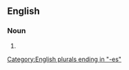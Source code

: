 ==English==

===Noun===
{{head|en|noun form|head=[[ploughman]]'s [[lunch]]es}}

# {{plural of|ploughman's lunch|lang=en}}

[[Category:English plurals ending in "-es"]]